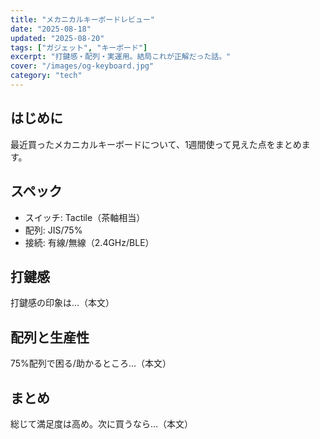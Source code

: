 ```yaml
---
title: "メカニカルキーボードレビュー"
date: "2025-08-18"
updated: "2025-08-20"
tags: ["ガジェット", "キーボード"]
excerpt: "打鍵感・配列・実運用。結局これが正解だった話。"
cover: "/images/og-keyboard.jpg"
category: "tech"
---
```


## はじめに
最近買ったメカニカルキーボードについて、1週間使って見えた点をまとめます。

## スペック
- スイッチ: Tactile（茶軸相当）
- 配列: JIS/75%
- 接続: 有線/無線（2.4GHz/BLE）

## 打鍵感
打鍵感の印象は…（本文）

## 配列と生産性
75%配列で困る/助かるところ…（本文）

## まとめ
総じて満足度は高め。次に買うなら…（本文）
